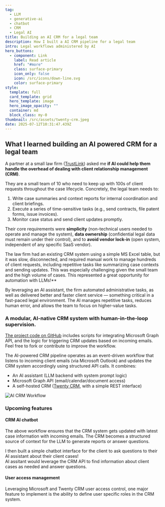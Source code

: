 ```yaml
---
tag:
  - LLM
  - generative-ai
  - chatbot
  - CRM
  - Legal AI
title: Building an AI CRM for a legal team
description: How I built a AI CRM pipeline for a legal team
intro: Legal workflows administered by AI
hero_buttons:
  - component: Link
    label: Read article
    href: "#more"
    class: surface-primary
    icon_only: false
    icon: /src/icons/down-line.svg
    color: surface-primary
style:
  template: full
  card_template: grid
  hero_template: image
  hero_image_opacity: ""
  container: md
  block_class: my-0
thumbnail: /src/assets/twenty-crm.jpeg
date: 2025-07-12T10:31:47.439Z
---
```


## What I learned building an AI powered CRM for a legal team

A partner at a small law firm ([TrustLink](https://trustlinkvietnam.com.vn/)) asked me **if AI could help them handle the overhead of dealing with client relationship management (CRM)**.

They are a small team of 10 who need to keep up with 100s of client requests throughout the case lifecycle. Concretely, the legal team needs to:
1. Write case summaries and context reports for internal coordination and client briefings.
2. Execute a series of time-sensitive tasks (e.g., send contracts, file patent forms, issue invoices).
3. Monitor case status and send client updates promptly.

Their core requirements were **simplicity** (non-technical users needed to operate and manage the system), **data ownership** (confidential legal data must remain under their control), and to **avoid vendor lock-in** (open system, independent of any specific SaaS vendor).

The law firm had an existing CRM system using a simple MS Excel table, but it was slow, disconnected, and required manual work to manage hundreds of client requests, including repetitive tasks like summarizing case contexts and sending updates. This was especially challenging given the small team and the high volume of cases.
This represented a great opportunity for automation with LLMs!**

By leveraging an AI assistant, the firm automated administrative tasks, as well as delivered better and faster client service — something critical in a fast-paced legal environment.
The AI manages repetitive tasks, reduces human error, and allows the team to focus on higher-value tasks.


### A modular, AI-native CRM system with human-in-the-loop supervision.

[The project code on GitHub](https://github.com/eolecvk/trustlink-workflow) includes scripts for integrating Microsoft Graph API, and the logic for triggering CRM updates based on incoming emails. Feel free to fork or contribute to improve the workflow.

The AI-powered CRM pipeline operates as an event-driven workflow that listens to incoming client emails (via Microsoft Outlook) and updates the CRM system accordingly using structured API calls. It combines:
* An AI assistant (LLM backend with system prompt logic)
* Microsoft Graph API (email/calendar/document access)
* A self-hosted CRM ([Twenty CRM](https://twenty.com/), with a simple REST interface)

![AI CRM Workflow](/src/assets/crm-ai-mermaid.png)


### Upcoming features

#### CRM AI chatbot

The above workflow ensures that the CRM system gets updated with latest case information with incoming emails.
The CRM becomes a structured source of context for the LLM to generate reports or answer questions.

I then built a simple chatbot interface for the client to ask questions to their AI assistant about their client cases!  
AI assitant would leverage the CRM API to find information about client cases as needed and answer questions.


#### User access management

Leveraging Microsoft and Twenty CRM user access control, one major feature to implement is the ability to define user specific roles in the CRM system.